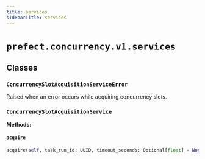 ```yaml
---
title: services
sidebarTitle: services
---
```


# `prefect.concurrency.v1.services`

## Classes

### `ConcurrencySlotAcquisitionServiceError` <sup><a href="https://github.com/PrefectHQ/prefect/blob/main/src/prefect/concurrency/v1/services.py#L21" target="_blank"><Icon icon="github" style="width: 14px; height: 14px;" /></a></sup>


Raised when an error occurs while acquiring concurrency slots.


### `ConcurrencySlotAcquisitionService` <sup><a href="https://github.com/PrefectHQ/prefect/blob/main/src/prefect/concurrency/v1/services.py#L25" target="_blank"><Icon icon="github" style="width: 14px; height: 14px;" /></a></sup>

**Methods:**

#### `acquire` <sup><a href="https://github.com/PrefectHQ/prefect/blob/main/src/prefect/concurrency/v1/services.py#L39" target="_blank"><Icon icon="github" style="width: 14px; height: 14px;" /></a></sup>

```python
acquire(self, task_run_id: UUID, timeout_seconds: Optional[float] = None) -> httpx.Response
```
